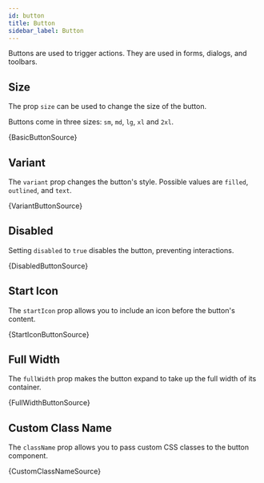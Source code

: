 ```yaml
---
id: button
title: Button
sidebar_label: Button
---
```


Buttons are used to trigger actions. They are used in forms, dialogs, and toolbars.

## Size

The prop `size` can be used to change the size of the button.

Buttons come in three sizes: `sm`, `md`, `lg`, `xl` and `2xl`.



<CodeSample>
    <ButtonSizeDemo/>
</CodeSample>

<CodeBlock language="tsx">{BasicButtonSource}</CodeBlock>


## Variant

The `variant` prop changes the button's style. Possible values are `filled`, `outlined`, and `text`.


<CodeSample>
    <VariantButtonDemo/>
</CodeSample>

<CodeBlock language="tsx">{VariantButtonSource}</CodeBlock>

## Disabled

Setting `disabled` to `true` disables the button, preventing interactions.


<CodeSample>
    <DisabledButtonDemo/>
</CodeSample>

<CodeBlock language="tsx">{DisabledButtonSource}</CodeBlock>

## Start Icon

The `startIcon` prop allows you to include an icon before the button's content.


<CodeSample>
    <StartIconButtonDemo/>
</CodeSample>

<CodeBlock language="tsx">{StartIconButtonSource}</CodeBlock>

## Full Width

The `fullWidth` prop makes the button expand to take up the full width of its container.


<CodeSample>
    <FullWidthButtonDemo/>
</CodeSample>

<CodeBlock language="tsx">{FullWidthButtonSource}</CodeBlock>

## Custom Class Name

The `className` prop allows you to pass custom CSS classes to the button component.


<CodeSample>
    <CustomClassNameButtonDemo/>
</CodeSample>

<CodeBlock language="tsx">{CustomClassNameSource}</CodeBlock>




